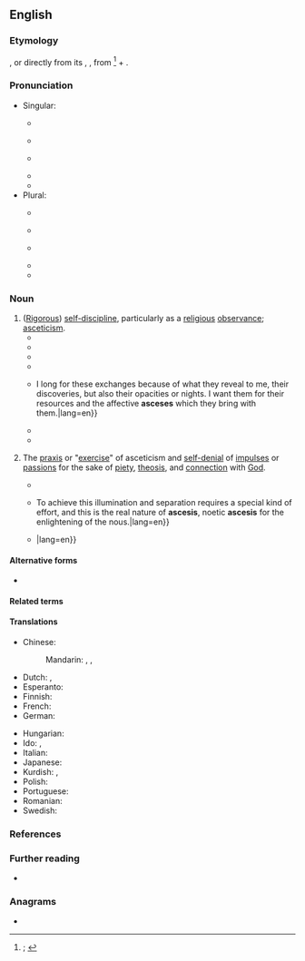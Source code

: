 ==English==
{{was wotd|2019|September|5}}

===Etymology===
{{lbor|en|LL.|ascesis}}, or directly from its {{glossary|etymon}}, {{bor|en|grc|ἄσκησις||exercise, training}}, from {{m|grc|ἀσκέω||to exercise, practise, train}}<ref>{{R:OED Online|pos=n|id=11366|date=1933|nodot=yes}}; {{R:Lexico}}</ref> + {{m|grc|-σῐς|pos=''suffix forming abstract nouns or nouns of action, result or process''}}.

===Pronunciation===
* Singular:
** {{a|RP}} {{IPA|/əˈsiːsɪs/|lang=en}}
** {{a|GA}} {{IPA|/əˈsisɪs/|/æ-/|lang=en}}
** {{a|uncommon}} {{IPA|/əˈskiːsɪs/|/æ-/|lang=en}}
** {{rhymes|iːsɪs|lang=en}}
** {{hyphenation|asce|sis|lang=en}}
* Plural:
** {{a|RP}} {{IPA|/əˈsiːsiːz/|lang=en}}
** {{a|GA}} {{IPA|/əˈsisiz/|/æ-/|lang=en}}
** {{a|uncommon}} {{IPA|/əˈskiːsiːz/|/æ-/|lang=en}}
** {{rhymes|iːsiːz|lang=en}}
** {{hyphenation|asce|ses|lang=en}}

===Noun===
{{en-noun|~|asceses}}

# ([[rigorous|Rigorous]]) [[self-discipline]], particularly as a [[religious]] [[observance]]; [[asceticism]].
#* {{quote-book|author=Albert Schwegler|authorlink=Albert Schwegler|chapter=Christianity and Scholasticism|translator={{w|James Hutchison Stirling}}|title=Handbook of the History of Philosophy{{nb...|Translated and Annotated [...]}}|location=Edinburgh|publisher=Edmonston & Douglas|year=1867|pages=142–143|pageurl=https://books.google.com/books?id=FZECAAAAQAAJ&pg=PA143|oclc=897483774|passage=The Neo Platonic philosophy, it will now be seen, is monism, and the completion, consequently, of ancient philosophy, so far as it would reduce the totality of being to a single ultimate ground. As able, however, to find its highest principle, from which all the rest are derived, not through self-consciousness and natural rational explanation, but only through ecstasy, mystic annihilation of self, '''ascesis''', theurgy, it is a desperate overleaping of all—and, consequently, the self-destruction of ancient—philosophy.|lang=en}}
#* {{quote-journal|author=A[rthur] H[ilary] Armstrong|authorlink=A. H. Armstrong|title=Platonic Mysticism|editor=T. S. Gregory|journal=[[w:Dublin Review (Catholic periodical)|The Dublin Review]]|location=Birmingham; Dublin|publisher=[[w:Burns & Oates|Burns Oates & Washbourne]]{{nb...|5 Norfolk Road, Edgbaston, Birmingham; 28 Ashley Place, S.W.1; and 21/22 D’Olier Street, Dublin}}|month=April|year=1945|volume=216|issue=433|page=133|pageurl=https://books.google.com/books?id=ozoYAQAAIAAJ&pg=RA2-PP147|oclc=320505649|passage=This intellectual discipline, this progressive unification and concentration of the mind is an important part of the preparatory '''ascesis''', the work of purification which must be carried through before any approach towards the mystical union can be expected.|lang=en}}
#* {{quote-book|author=Joost A[braham] M[aurits] Meerloo|authorlink=Joost Meerloo|chapter=Totalitaria and Its Dictatorship|title=The Rape of the Mind: The Psychology of Thought Control, Menticide, and Brainwashing|location=Cleveland, Oh.; New York, N.Y.|publisher=[[w:World Publishing Company|The World Publishing Company]]|year=1956|page=109|pageurl=https://books.google.com/books?id=NZd9AAAAMAAJ&pg=PA109|oclc=781951098|passage=The happiness of the Oriental psyche lies in the ecstasy of feeling united with the universal cosmos. '''Ascesis''', self-redemption, and poverty are better realized ideals in Oriental culture than in our Western society.|lang=en}}
#* {{quote-book|author=Susan R. Holman|chapter=Preface|title=The Hungry are Dying: Beggars and Bishops in Roman Cappadocia|series=Oxford Studies in Historical Theology|location=New York, N.Y.|publisher={{w|Oxford University Press}}|year=2001|page=vii|pageurl=https://books.google.com/books?id=fGhs8hTaCpEC&pg=PR7|isbn=978-0-19-513912-9|passage=The involuntary poor lived, day in and day out, with circumstnaces that might make a zealous monk green with envy: ready-made rags, stench, starvation, fiscal penury, and unbounded physical and social suffering. Yet this population has received less attention in religious history and scholarship than those who chose their '''asceses''', and ancient sermons about the poor have often been neglected in favor of more "theological" themes.|lang=en}}
#* {{quote-book|author=Luce Irigaray|authorlink=Luce Irigaray|chapter=A Mystery which Illuminates|translators=Monique M. Rhodes and Marco F. Cocito-Monoc|title=To be Two|location=New York, N.Y.|publisher={{w|Routledge}}|year=2001|page=103|pageurl=https://books.google.com/books?id=tWqD9b0-aPgC&pg=PA103|isbn=978-0-415-91807-7|passage=How do I speak to you at the same time, my female and male readers? {{...}} I long for these exchanges because of what they reveal to me, their discoveries, but also their opacities or nights. I want them for their resources and the affective '''asceses''' which they bring with them.|lang=en}}
#* {{quote-book|author=Cressida J. Heyes|authorlink=Cressida Heyes|chapter=Introduction: The Somatic Individual|title=Self-transformations: [[w:Michel Foucault|Foucault]], Ethics, and Normalized Bodies|series=Studies in Feminist Philosophy|location=New York, N.Y.; Oxford|publisher={{w|Oxford University Press}}|year=2007|page=10|pageurl=https://books.google.com/books?id=OH88DwAAQBAJ&pg=PA10|isbn=978-0-19-531053-5|passage=The body of this book consists of three related case studies, which take up particular problematics surrounding the hermeneutics of the transgendered agent, the '''askeses''' of organized weight-loss dieting, and attempts to represent the subjectivity of of cosmetic surgery recipients.|lang=en}}
#* {{quote-book|author=Gananath Obeyesekere|authorlink=Gananath Obeyesekere|chapter=Book 2. Mahāyāna: Salvific Emptiness, Fullness of Vision|title=The Awakened Ones: Phenomenology of Visionary Experience|location=New York, N.Y.; Chichester, West Sussex|publisher={{w|Columbia University Press}}|year=2012|page=99|pageurl=https://books.google.com/books?id=BB1Q0aWJpO8C&pg=PA99|isbn=978-0-231-15362-1|passage=Unlike dreams, visions tend to remain in one's memory, especially those experienced in meditative and related forms of '''asceses'''.|lang=en}}
# {{lb|en|Christianity|chiefly|Eastern Orthodoxy|specifically}} The [[praxis]] or "[[exercise#Noun|exercise]]" of asceticism and [[self-denial]] of [[impulse#Noun|impulses]] or [[passion]]s for the sake of [[piety]], [[theosis]], and [[connection]] with [[God]].
#* {{quote-journal|title=On the Nomenclature of Christian Architecture|journal=[[w:Cambridge Camden Society#The Ecclesiologist|The Ecclesiologist]]|location=Cambridge|publisher=John Thomas Walters{{nb...|6 King’s Parade}}; London: [[w:Rivington (publishers)|F[rancis] & J[ohn] Rivington]]{{nb...|S. Paul’s Churchyard London}}|month=March|year=1845|volume=I (New Series; volume IV overall)|issue=II|page=50|pageurl=https://books.google.com/books?id=8_5JAAAAMAAJ&pg=PA50|oclc=150195993|passage=And this we do find in the Basilican, the Byzantine, and the Romanesque architectures, each more perfect than another, and each lacking in an ever diminishing degree much of the perfect holiness of the Saint of "{{smallcaps|the most high}},"—they came and passed away like different periods in the '''''askesis''''' of a holy soul aiming after the perfection of the spiritual life, and truly therefore they are Christian.|lang=en}}
#* {{quote-book|author=Robin Amis|authorlink=Robin Amis|chapter=The Eye of the Soul|title=A Different Christianity: Early Christian Esotericism and Modern Thought|series=SUNY Series in Western Esoteric Traditions|location=Albany, N.Y.|publisher=[[w:State University of New York|State University of New York Press]]|year=1995|isbn=978-0-7914-2571-8|location2=Chicago, Ill.; South Brent, Devon|publisher2=Praxis Institute Press|year2=2003|page2=184|pageurl2=https://books.google.com/books?id=BemZGMhKKXYC&pg=PA184|isbn2=978-1-872292-38-0|passage=[[w:Anthony the Great|Saint Anthony the Great]] described a process of purifying the [[nous]] by eliminating the disturbances aroused in it by thoughts, feelings, images, imitative movements—all the things that have been unconsciously taken in and remembered by the personality. {{...}} To achieve this illumination and separation requires a special kind of effort, and this is the real nature of '''ascesis''', noetic '''ascesis''' for the enlightening of the nous.|lang=en}}
#* {{quote-book|author=John D. Zizioulas|authorlink=John Zizioulas|chapter=On Being Other: Towards an Ontology of Otherness|editor=Paul McPartlan|title=Communion and Otherness: Further Studies in Personhood and the Church|location=London; New York, N.Y.|publisher={{w|T&T Clark}}|year=2006|year_published=2009|section=section V.3.e (Otherness and the Ascetic Ethos)|page=84|pageurl=https://books.google.com/books?id=TfnTAwAAQBAJ&pg=PA84|isbn=978-0-567-03147-1|passage=The virtues to be attained through '''ascesis''' are ''Christ''’s virtues, not our own, and ''theosis'' is always ''granted'', never achieved by the individual. This connects the ascetic life essentially with the eucharistic ethos: we offer to God only what we receive from him; {{...}}|lang=en}}

====Alternative forms====
* {{l|en|askesis}}

====Related terms====
{{rel3|en|[[ascetic]], [[ascetick]] {{qualifier|obsolete}}|ascetical|ascetically|asceticism|asceticist|nonascetic|unascetic}}

====Translations====
{{trans-top-also|(rigorous) self-discipline|asceticism}}
* Chinese:
*: Mandarin: {{t+|cmn|禁慾}}, {{t+|cmn|禁欲|tr=jìnyù}}, {{t+|cmn|苦行|tr=kǔxíng}}
* Dutch: {{t+|nl|ascese|f}}, {{t+|nl|verzaking|f}}
* Esperanto: {{t|eo|asketismo}}
* Finnish: {{t+|fi|askeesi}}
* French: {{t+|fr|ascèse|f}}
* German: {{t+|de|Askese|f}}
{{trans-mid}}
* Hungarian: {{t+|hu|aszketizmus}}
* Ido: {{t+|io|asketeso}}, {{t+|io|asketismo}}
* Italian: {{t+|it|ascese|f}}
* Japanese: {{t+|ja|禁欲|tr=[[きんよく]], [[kin'yoku]]}}
* Kurdish: {{t+|ku|sofîtî}}, {{t+|ku|zahidî}}
* Polish: {{t+|pl|asceza|f}}
* Portuguese: {{t+|pt|ascese|f}}
* Romanian: {{t+|ro|asceză}}
* Swedish: {{t+|sv|askes}}
{{trans-bottom}}

{{trans-top|praxis or "exercise" of asceticism and self-denial of impulses or passions}}
{{trans-mid}}
{{trans-bottom}}

===References===
<references />

===Further reading===
* {{pedia|asceticism}}

===Anagrams===
* {{anagrams|en|a=aceisss|cassies}}